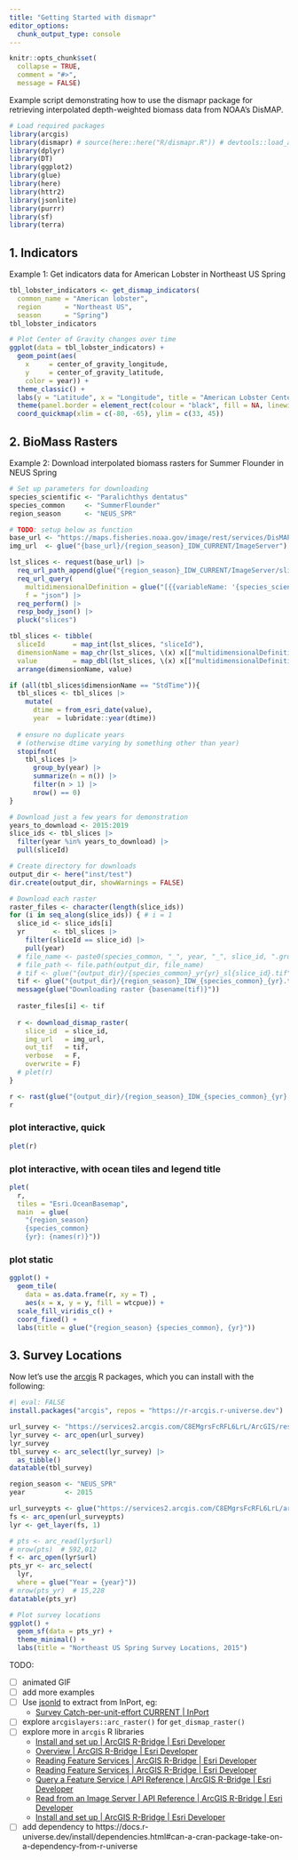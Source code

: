 ```yaml
---
title: "Getting Started with dismapr"
editor_options: 
  chunk_output_type: console
---
```

```r
knitr::opts_chunk$set(
  collapse = TRUE,
  comment = "#>",
  message = FALSE)
```

Example script demonstrating how to use the dismapr package for retrieving
interpolated depth-weighted biomass data from NOAA's DisMAP.

```r
# Load required packages
library(arcgis)
library(dismapr) # source(here::here("R/dismapr.R")) # devtools::load_all() # devtools::install_local()
library(dplyr)
library(DT)
library(ggplot2)
library(glue)
library(here)
library(httr2)
library(jsonlite)
library(purrr)
library(sf)
library(terra)
```

## 1. Indicators

Example 1: Get indicators data for American Lobster in Northeast US Spring

```r
tbl_lobster_indicators <- get_dismap_indicators(
  common_name = "American lobster", 
  region      = "Northeast US",
  season      = "Spring")
tbl_lobster_indicators

# Plot Center of Gravity changes over time
ggplot(data = tbl_lobster_indicators) +
  geom_point(aes(
    x     = center_of_gravity_longitude, 
    y     = center_of_gravity_latitude, 
    color = year)) +
  theme_classic() +
  labs(y = "Latitude", x = "Longitude", title = "American Lobster Center of Gravity") +
  theme(panel.border = element_rect(colour = "black", fill = NA, linewidth = 1)) +
  coord_quickmap(xlim = c(-80, -65), ylim = c(33, 45))
```

## 2. BioMass Rasters

Example 2: Download interpolated biomass rasters for Summer Flounder in NEUS Spring

```r
# Set up parameters for downloading
species_scientific <- "Paralichthys dentatus"
species_common     <- "SummerFlounder"
region_season      <- "NEUS_SPR"

# TODO: setup below as function
base_url <- "https://maps.fisheries.noaa.gov/image/rest/services/DisMAP"
img_url  <- glue("{base_url}/{region_season}_IDW_CURRENT/ImageServer")

lst_slices <- request(base_url) |> 
  req_url_path_append(glue("{region_season}_IDW_CURRENT/ImageServer/slices")) |> 
  req_url_query(
    multidimensionalDefinition = glue("[{{variableName: '{species_scientific}'}}]"),
    f = "json") |> 
  req_perform() |>
  resp_body_json() |> 
  pluck("slices")

tbl_slices <- tibble(
  sliceId       = map_int(lst_slices, "sliceId"),
  dimensionName = map_chr(lst_slices, \(x) x[["multidimensionalDefinition"]][[1]][["dimensionName"]]),
  value         = map_dbl(lst_slices, \(x) x[["multidimensionalDefinition"]][[1]][["values"]][[1]])) |> 
  arrange(dimensionName, value)

if (all(tbl_slices$dimensionName == "StdTime")){
  tbl_slices <- tbl_slices |> 
    mutate(
      dtime = from_esri_date(value),
      year  = lubridate::year(dtime))
  
  # ensure no duplicate years
  # (otherwise dtime varying by something other than year)
  stopifnot(
    tbl_slices |>
      group_by(year) |>
      summarize(n = n()) |>
      filter(n > 1) |> 
      nrow() == 0)
}

# Download just a few years for demonstration
years_to_download <- 2015:2019
slice_ids <- tbl_slices |> 
  filter(year %in% years_to_download) |> 
  pull(sliceId)

# Create directory for downloads
output_dir <- here("inst/test")
dir.create(output_dir, showWarnings = FALSE)

# Download each raster
raster_files <- character(length(slice_ids))
for (i in seq_along(slice_ids)) { # i = 1
  slice_id <- slice_ids[i]
  yr       <- tbl_slices |> 
    filter(sliceId == slice_id) |> 
    pull(year)
  # file_name <- paste0(species_common, "_", year, "_", slice_id, ".grd")
  # file_path <- file.path(output_dir, file_name)
  # tif <- glue("{output_dir}/{species_common}_yr{yr}_sl{slice_id}.tif")
  tif <- glue("{output_dir}/{region_season}_IDW_{species_common}_{yr}.tif")
  message(glue("Downloading raster {basename(tif)}"))
  
  raster_files[i] <- tif
  
  r <- download_dismap_raster(
    slice_id  = slice_id,
    img_url   = img_url,
    out_tif   = tif,
    verbose   = F,
    overwrite = F)
  # plet(r)
}

r <- rast(glue("{output_dir}/{region_season}_IDW_{species_common}_{yr}.tif"))
r
```

### plot interactive, quick

```r
plet(r)
```

### plot interactive, with ocean tiles and legend title

```r
plet(
  r, 
  tiles = "Esri.OceanBasemap",
  main  = glue(
    "{region_season}
    {species_common}
    {yr}: {names(r)}"))
```

### plot static

```r
ggplot() +
  geom_tile(
    data = as.data.frame(r, xy = T) , 
    aes(x = x, y = y, fill = wtcpue)) +
  scale_fill_viridis_c() +
  coord_fixed() +
  labs(title = glue("{region_season} {species_common}, {yr}"))
```

## 3. Survey Locations

Now let's use the [arcgis](https://developers.arcgis.com/r-bridge/installation/) R packages, which you can install with the following:

```r
#| eval: FALSE
install.packages("arcgis", repos = "https://r-arcgis.r-universe.dev")
```

```r
url_survey <- "https://services2.arcgis.com/C8EMgrsFcRFL6LrL/ArcGIS/rest/services/DisMAP_Survey_Info_CURRENT/FeatureServer/2"
lyr_survey <- arc_open(url_survey)
lyr_survey
tbl_survey <- arc_select(lyr_survey) |> 
  as_tibble()
datatable(tbl_survey)

region_season <- "NEUS_SPR"
year          <- 2015

url_surveypts <- glue("https://services2.arcgis.com/C8EMgrsFcRFL6LrL/arcgis/rest/services/{region_season}_Sample_Locations_CURRENT/FeatureServer")
fs <- arc_open(url_surveypts)
lyr <- get_layer(fs, 1)

# pts <- arc_read(lyr$url)
# nrow(pts)  # 592,012
f <- arc_open(lyr$url)
pts_yr <- arc_select(
  lyr, 
  where = glue("Year = {year}"))
# nrow(pts_yr)  # 15,228
datatable(pts_yr)

# Plot survey locations
ggplot() +
  geom_sf(data = pts_yr) +
  theme_minimal() +
  labs(title = "Northeast US Spring Survey Locations, 2015")
```


TODO:

- [ ] animated GIF
- [ ] add more examples
- [ ] Use [jsonld](https://docs.ropensci.org/jsonld/) to extract from InPort, eg:
  - [Survey Catch-per-unit-effort CURRENT | InPort](https://www.fisheries.noaa.gov/inport/item/69743)
- [ ] explore `arcgislayers::arc_raster()` for `get_dismap_raster()`
- [ ] explore more in `arcgis` R libraries
  - [Install and set up | ArcGIS R-Bridge | Esri Developer](https://developers.arcgis.com/r-bridge/installation/)
  - [Overview | ArcGIS R-Bridge | Esri Developer](https://developers.arcgis.com/r-bridge/layers/overview/)
  - [Reading Feature Services | ArcGIS R-Bridge | Esri Developer](https://developers.arcgis.com/r-bridge/layers/read-layers/)
  - [Reading Feature Services | ArcGIS R-Bridge | Esri Developer](https://developers.arcgis.com/r-bridge/layers/read-layers/)
  - [Query a Feature Service | API Reference | ArcGIS R-Bridge | Esri Developer](https://developers.arcgis.com/r-bridge/api-reference/arcgislayers/arc_select.html)
  - [Read from an Image Server | API Reference | ArcGIS R-Bridge | Esri Developer](https://developers.arcgis.com/r-bridge/api-reference/arcgislayers/arc_raster.html)
  - [Install and set up | ArcGIS R-Bridge | Esri Developer](https://developers.arcgis.com/r-bridge/installation/)
- [ ] add dependency to https://docs.r-universe.dev/install/dependencies.html#can-a-cran-package-take-on-a-dependency-from-r-universe
